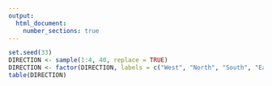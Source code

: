 ```yaml
---
output: 
  html_document:
    number_sections: true
---
```




```r
set.seed(33)
DIRECTION <- sample(1:4, 40, replace = TRUE)
DIRECTION <- factor(DIRECTION, labels = c("West", "North", "South", "East"))
table(DIRECTION)
```

